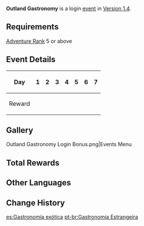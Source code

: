 {{Event
|name              = Outland Gastronomy
|image             = Outland Gastronomy.png
|type              = Login
|time_known        = yes
|time_start        = 2021-03-17 11:00:00
|time_start_offset = GMT+8
|time_end          = 2021-04-01 03:59:59
|link              = https://genshin.hoyoverse.com/en/news/detail/9262
}}

'''Outland Gastronomy''' is a login [[event]] in [[Version 1.4]].

==Requirements==
[[Adventure Rank]] 5 or above

==Event Details==
{| class="wikitable" style="text-align: center"
! Day !! 1 !! 2 !! 3 !! 4 !! 5 !! 6 !! 7
|- valign=top
! Reward
| {{Card|Hero's Wit|3}}
| {{Card|Recipe Collection|1|rarity=3|caption=Recipe Collection: Exotic Gourmet|link=Recipe Collection: Exotic Gourmet}}
| {{Card|Primogem|100}}
| {{Card|Mora|50,000}}
| {{Card|Hero's Wit|5}}
| {{Card|Recipe|1|rarity=4|caption=1|link=Recipe: Golden Fried Chicken|icon={{Item|Golden Fried Chicken|25|notext=1}}}}
| {{Card|Primogem|200}}
|}

==Gallery==
<gallery hideaddbutton="true" captionalign="center">
Outland Gastronomy Login Bonus.png|Events Menu
</gallery>

==Total Rewards==
{{Event Rewards
|Primogem = 300
|Mora = 50,000
|Hero's Wit = 8
|Recipe: Golden Chicken Burger = 1
|Recipe: Fragrant Mashed Potatoes = 1
|Recipe: Golden Fried Chicken = 1
|sort = Primogem,Mora,Hero's Wit,Recipe: Golden Chicken Burger,Recipe: Fragrant Mashed Potatoes,Recipe: Golden Fried Chicken
}}

==Other Languages==
{{Other Languages
|en      = Outland Gastronomy
|zhs     = 异乡食记
|zhs_rm  = Yìxiāng Shí Jì
|zht     = 異鄉食記
|zht_rm  = Yìxiāng Shí Jì
|zh_tl   = 
|ja      = 異国のグルメ
|ja_rm   = Ikoku no Gurume
|ja_tl   = Foreign Gourmet
|ko      = 식도락 여행기
|ko_rm   = 
|ko_tl   = 
|es      = Gastronomía exótica
|es_tl   = Exotic Gastronomy
|fr      = Gastronomie étrangère
|fr_tl   = Foreign Gastronomy
|ru      = Иноземная гастрономия
|ru_tl   = 
|th      = เมนูอร่อยจากต่างแดน
|th_rm   = Menu Aroi Chak Tang Daen
|th_tl   = 
|vi      = Món Ăn Đất Khách
|vi_tl   = 
|de      = Fremde Geschmäcke
|de_tl   = Foreign Flavors
|id      = Gastronomi Asing
|id_tl   = Foreign Gastronomy
|pt      = Gastronomia Estrangeira
|pt_tl   = 
}}

==Change History==
{{Change History|1.4}}

[[es:Gastronomía exótica]]
[[pt-br:Gastronomia Estrangeira]]